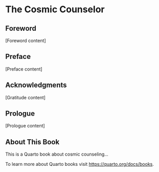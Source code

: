 # The Cosmic Counselor {.unnumbered}

## Foreword {.unnumbered}

[Foreword content]

## Preface {.unnumbered}

[Preface content]

## Acknowledgments {.unnumbered}

[Gratitude content]

## Prologue {.unnumbered}

[Prologue content]

## About This Book {.unnumbered}

This is a Quarto book about cosmic counseling...

To learn more about Quarto books visit <https://quarto.org/docs/books>.
